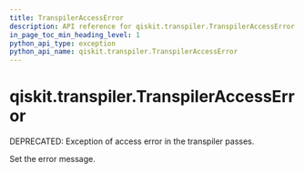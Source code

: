 ```yaml
---
title: TranspilerAccessError
description: API reference for qiskit.transpiler.TranspilerAccessError
in_page_toc_min_heading_level: 1
python_api_type: exception
python_api_name: qiskit.transpiler.TranspilerAccessError
---
```


# qiskit.transpiler.TranspilerAccessError

<Class id="qiskit.transpiler.TranspilerAccessError" isDedicatedPage={true} github="https://github.com/qiskit/qiskit/tree/stable/0.21/qiskit/transpiler/exceptions.py" signature="TranspilerAccessError(*message)" modifiers="exception">
  DEPRECATED: Exception of access error in the transpiler passes.

  Set the error message.
</Class>

